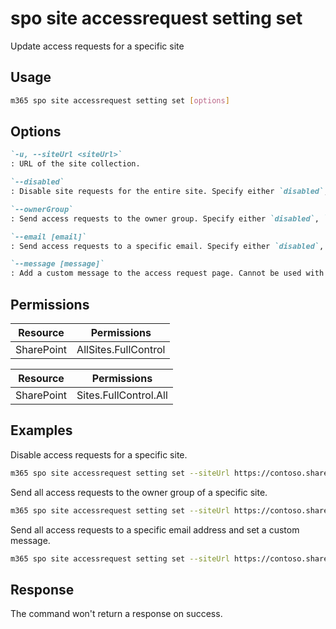 
# spo site accessrequest setting set

Update access requests for a specific site

## Usage

```sh
m365 spo site accessrequest setting set [options]
```

## Options

```md definition-list
`-u, --siteUrl <siteUrl>`
: URL of the site collection.

`--disabled`
: Disable site requests for the entire site. Specify either `disabled`, `ownerGroup`, or `email`.

`--ownerGroup`
: Send access requests to the owner group. Specify either `disabled`, `ownerGroup`, or `email`.

`--email [email]`
: Send access requests to a specific email. Specify either `disabled`, `ownerGroup`, or `email`.

`--message [message]`
: Add a custom message to the access request page. Cannot be used with the `--disabled` option.
```

<Global />

## Permissions

<Tabs>
  <TabItem value="Delegated">

  | Resource   | Permissions          |
  |------------|----------------------|
  | SharePoint | AllSites.FullControl |

  </TabItem>
  <TabItem value="Application">

  | Resource   | Permissions           |
  |------------|-----------------------|
  | SharePoint | Sites.FullControl.All |

  </TabItem>
</Tabs>

## Examples

Disable access requests for a specific site.

```sh
m365 spo site accessrequest setting set --siteUrl https://contoso.sharepoint.com/sites/Management --disabled
```

Send all access requests to the owner group of a specific site.

```sh
m365 spo site accessrequest setting set --siteUrl https://contoso.sharepoint.com/sites/Management --ownerGroup
```

Send all access requests to a specific email address and set a custom message.

```sh
m365 spo site accessrequest setting set --siteUrl https://contoso.sharepoint.com/sites/Management --email john.doe@contoso.com --message "Motivate why you need access."
```

## Response

The command won't return a response on success.


